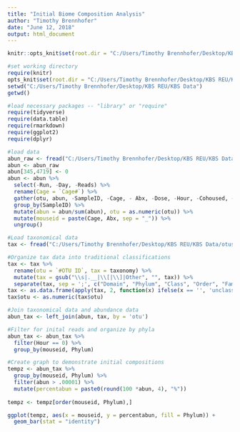 ---
title: "Initial Biome Composition Analysis"
author: "Timothy Brennhofer"
date: "June 12, 2018"
output: html_document
---

```{r setup, include=FALSE}
knitr::opts_knit$set(root.dir = "C:/Users/Timothy Brennhofer/Desktop/KBS REU/KBS Data", echo = TRUE, warning = TRUE)

#set working directory
require(knitr)
opts_knit$set(root.dir = "C:/Users/Timothy Brennhofer/Desktop/KBS REU/KBS Data")
setwd("C:/Users/Timothy Brennhofer/Desktop/KBS REU/KBS Data")
getwd()

#load necessary packages -- "library" or "require"
require(tidyverse)
require(data.table)
require(rmarkdown)
require(ggplot2)
require(dplyr)

#load data
abun_raw <- fread("C:/Users/Timothy Brennhofer/Desktop/KBS REU/KBS Data/2016_10_13_run2_otus.csv")
abun <- abun_raw
abun[345,4719] <- 0
abun <- abun %>%
  select(-Run, -Day, -Reads) %>%
  rename(Cage = `Cage#`) %>%
  gather(otu, abun, -SampleID, -Cage, - Abx, -Dose, -Hour, -Cohoused, -Pair) %>%
  group_by(SampleID) %>%
  mutate(abun = abun/sum(abun), otu = as.numeric(otu)) %>%
  mutate(mouseid = paste(Cage, Abx, sep = "_")) %>%
  ungroup()

```


```{r adding taxonomy}

#Load taxonomical data
tax <- fread("C:/Users/Timothy Brennhofer/Desktop/KBS REU/KBS Data/otus_table_joined_taxa.txt")

#Organize tax data into traditional classifications
tax <- tax %>%
  rename(otu = `#OTU ID`, tax = taxonomy) %>%
  mutate(tax = gsub("\\s|.__|\\[|\\]|Other", "", tax)) %>%
  separate(tax, sep = ';', c("Domain", "Phylum", "Class", "Order", "Family", "Genus", "Species"), fill = 'right')
tax <- as.data.frame(apply(tax, 2, function(x) ifelse(x == '', 'unclassified', x)), stringsAsFactors = FALSE)
tax$otu <- as.numeric(tax$otu)

#Join taxonomical data and abundance data
abun_tax <- left_join(abun, tax, by = 'otu')

```

```{r intital composition data}

#Filter for inital reads and organize by phyla
abun_tax <- abun_tax %>%
  filter(Hour == 0) %>%
  group_by(mouseid, Phylum)

#Create graph to demonstrate initial compositions
tempz <- abun_tax %>%
  group_by(mouseid, Phylum) %>%
  filter(abun > .00001) %>%
  mutate(percentabun = paste0(round(100 *abun, 4), "%"))
  
tempz <- tempz[order(mouseid, Phylum),]

ggplot(tempz, aes(x = mouseid, y = percentabun, fill = Phylum)) +
  geom_bar(stat = "identity")

```

